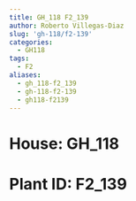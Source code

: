 ```yaml
---
title: GH_118 F2_139
author: Roberto Villegas-Diaz
slug: 'gh-118/f2-139'
categories:
  - GH118
tags:
  - F2
aliases:
  - gh_118-f2_139
  - gh-118-f2-139
  - gh118-f2139
---
```


# **House**: GH_118
# **Plant ID**: F2_139
